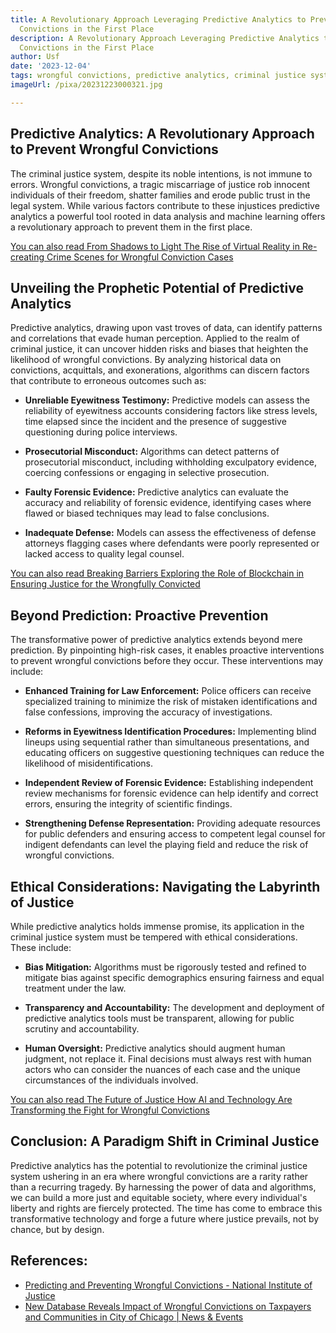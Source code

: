 ```yaml
---
title: A Revolutionary Approach Leveraging Predictive Analytics to Prevent Wrongful
  Convictions in the First Place
description: A Revolutionary Approach Leveraging Predictive Analytics to Prevent Wrongful
  Convictions in the First Place
author: Usf
date: '2023-12-04'
tags: wrongful convictions, predictive analytics, criminal justice system, legal technology
imageUrl: /pixa/20231223000321.jpg

---
```

## Predictive Analytics: A Revolutionary Approach to Prevent  Wrongful Convictions

The criminal justice system, despite its noble intentions,  is not immune to errors. Wrongful convictions, a  tragic miscarriage of  justice rob innocent individuals of their freedom,  shatter families and erode public  trust in the legal system. While various factors contribute to these injustices predictive analytics a powerful tool rooted in data analysis and machine learning offers a revolutionary approach to prevent them in the first place.

[You can also read From Shadows to  Light The Rise of Virtual Reality in Re-creating Crime  Scenes for Wrongful Conviction Cases](From%20Shadows%20to%20Light%20The%20Rise%20of%20Virtual%20Reality%20in%20Re-creating%20Crime%20Scenes%20for%20Wrongful%20Conviction%20Cases)


## Unveiling the Prophetic Potential of Predictive Analytics

Predictive analytics, drawing  upon vast troves  of data, can identify patterns and correlations that evade human  perception. Applied to the realm of  criminal justice, it can uncover hidden risks and  biases that heighten the  likelihood  of wrongful convictions. By analyzing historical data on convictions,  acquittals, and exonerations, algorithms can discern factors that contribute to erroneous outcomes such  as:

- **Unreliable Eyewitness Testimony:**  Predictive  models can assess the reliability of eyewitness accounts considering factors like stress levels, time elapsed since  the incident and the presence of suggestive questioning during police interviews.

-  **Prosecutorial Misconduct:** Algorithms can detect patterns of prosecutorial misconduct, including withholding exculpatory evidence, coercing confessions or engaging in selective prosecution.

- **Faulty Forensic Evidence:**  Predictive analytics  can evaluate the accuracy and reliability of forensic evidence, identifying cases where flawed or biased techniques may lead to false conclusions.

- **Inadequate Defense:** Models can assess the effectiveness of defense attorneys flagging cases where defendants were poorly represented or lacked access to quality legal counsel.

[You can  also  read Breaking  Barriers Exploring  the  Role of Blockchain in Ensuring Justice for the Wrongfully  Convicted](Breaking%20Barriers%20Exploring%20the%20Role%20of%20Blockchain%20in%20Ensuring%20Justice%20for%20the%20Wrongfully%20Convicted)


## Beyond Prediction: Proactive Prevention

The transformative power of predictive analytics  extends beyond mere prediction. By pinpointing high-risk cases,  it enables proactive interventions to prevent wrongful convictions before they occur. These  interventions may include:

- **Enhanced Training for Law Enforcement:** Police officers can receive specialized training  to minimize the risk of mistaken identifications and false confessions, improving the accuracy of investigations.

- **Reforms in Eyewitness Identification Procedures:** Implementing blind lineups using sequential rather than simultaneous presentations, and educating officers  on suggestive questioning techniques can reduce the likelihood  of misidentifications.

- **Independent Review of Forensic Evidence:** Establishing independent review  mechanisms for forensic evidence can help identify and correct errors, ensuring the integrity of scientific findings.

- **Strengthening  Defense Representation:** Providing adequate resources for public defenders and ensuring access to competent legal counsel  for  indigent defendants can level the playing field and reduce the risk of wrongful convictions.

## Ethical Considerations: Navigating the Labyrinth of Justice

While predictive analytics holds immense promise,  its application in the criminal justice system must be tempered with ethical considerations. These include:

-  **Bias Mitigation:**  Algorithms must be rigorously tested  and refined to mitigate bias against specific demographics  ensuring fairness and equal treatment under the law.

- **Transparency and Accountability:** The development and deployment of predictive  analytics tools must be transparent, allowing for  public scrutiny and accountability.

- **Human Oversight:** Predictive  analytics should augment human  judgment, not replace it.  Final decisions must always rest with human actors  who can  consider the  nuances of each case and the unique circumstances of the individuals involved.

[You can also read The Future of Justice How  AI and Technology Are Transforming the Fight for Wrongful Convictions](The%20Future%20of%20Justice%20How%20AI%20and%20Technology%20Are%20Transforming%20the%20Fight%20for%20Wrongful%20Convictions)


## Conclusion: A Paradigm Shift in Criminal Justice

Predictive analytics has the potential to revolutionize the criminal justice  system ushering in an  era where  wrongful convictions are a rarity rather than a recurring tragedy. By harnessing the power of data and algorithms, we can build a more just and equitable society, where every  individual's liberty and rights  are fiercely  protected. The time  has come to embrace this transformative technology and forge a future where justice  prevails, not by chance, but by design.

## References:
- [Predicting and Preventing Wrongful Convictions - National Institute of Justice](https://nij.ojp.gov/topics/articles/predicting-and-preventing-wrongful-convictions)
- [New Database Reveals Impact of Wrongful Convictions on Taxpayers and Communities in City of Chicago | News & Events](https://www.ropesgray.com/en/news-and-events/news/2023/12/new-database-reveals-impact-of-wrongful-convictions-on-taxpayers-and-communities)
